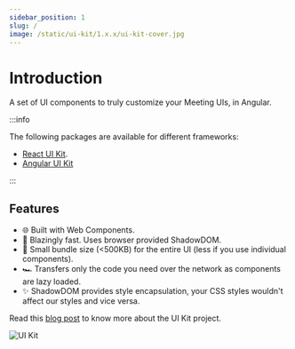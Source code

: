 ```yaml
---
sidebar_position: 1
slug: /
image: /static/ui-kit/1.x.x/ui-kit-cover.jpg
---
```


# Introduction

A set of UI components to truly customize your Meeting UIs, in Angular.

:::info

The following packages are available for different frameworks:

- [React UI Kit](/react-ui-kit/).
- [Angular UI Kit](/angular-ui-kit/)

:::

## Features

<ul className="emoji-list">
  <li>
    <span>🌐</span> Built with Web Components.
  </li>
  <li>
    <span>🚀</span> Blazingly fast. Uses browser provided ShadowDOM.
  </li>
  <li>
    <span>🤏</span> Small bundle size (&lt;500KB) for the entire UI (less if you
    use individual components).
  </li>
  <li>
    <span>🏎</span> Transfers only the code you need over the network as
    components are lazy loaded.
  </li>
  <li>
    <span>✨</span> ShadowDOM provides style encapsulation, your CSS styles
    wouldn't affect our styles and vice versa.
  </li>
</ul>

Read this [blog post](https://dyte.io/blog/custom-ui-kit-sdk/) to know more
about the UI Kit project.

<img
  src="/static/ui-kit/1.x.x/ui-kit-cover.jpg"
  alt="UI Kit"
  className="cover-image"
/>
